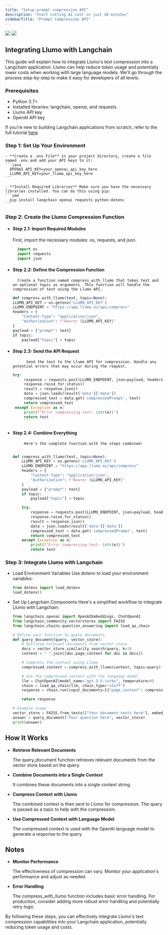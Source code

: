 ```yaml
---
title: "Setup prompt compression API"
description: "Start cutting AI cost in just 10 minutes"
sidebarTitle: "Prompt Compression API"
---
```


<img
  className="block dark:hidden"
  src="https://mintlify-assets.b-cdn.net/hero-light.png"
/>
<img
  className="hidden dark:block"
  src="https://mintlify-assets.b-cdn.net/hero-dark.png"
/>

## Integrating Llumo with Langchain

This guide will explain how to integrate Llumo's text compression into a Langchain application. Llumo can help reduce token usage and potentially lower costs when working with large language models. We'll go through the process step-by-step to make it easy for developers of all levels.

### Prerequisites

- Python 3.7+
- Installed libraries: langchain, openai, and requests
- Llumo API key
- OpenAI API key

If you're new to building Langchain applications from scratch, refer to the full tutorial [here]("https://docs.llumo.ai").

### Step 1: Set Up Your Environment

    - **Create a .env File** in your project directory, create a file named .env and add your API keys to it:
    ```java
      OPENAI_API_KEY=your_openai_api_key_here
      LLUMO_API_KEY=your_llumo_api_key_here
    ```

    - **Install Required Libraries** Make sure you have the necessary libraries installed. You can do this using pip:
    ```cmd
      pip install langchain openai requests python-dotenv
    ```

### Step 2: Create the Llumo Compression Function

- #### Step 2.1: Import Required Modules

  First, import the necessary modules: os, requests, and json.

  ```python
    import os
    import requests
    import json
  ```

- #### Step 2.2: Define the Compression Function

        Create a function named compress_with_llumo that takes text and an optional topic as arguments. This function will handle the compression of text using the Llumo API.

  ```python
  def compress_with_llumo(text, topic=None):
  LLUMO_API_KEY = os.getenv('LLUMO_API_KEY')
  LLUMO_ENDPOINT = "https://app.llumo.ai/api/compress"
  headers = {
      "Content-Type": "application/json",
      "Authorization": f"Bearer {LLUMO_API_KEY}"
  }
  payload = {"prompt": text}
  if topic:
      payload["topic"] = topic
  ```

- #### Step 2.3: Send the API Request

            Send the text to the Llumo API for compression. Handle any potential errors that may occur during the request.

  ````python
  try:
       response = requests.post(LLUMO_ENDPOINT, json=payload, headers=headers)
       response.raise_for_status()
       result = response.json()
       data = json.loads(result['data']['data'])
       compressed_text = data.get('compressedPrompt', text)
       return compressed_text
   except Exception as e:
       print(f"Error compressing text: {str(e)}")
       return text
       ```

  ````

- #### Step 2.4: Combine Everything

           Here's the complete function with the steps combined:

  ```python

  def compress_with_llumo(text, topic=None):
      LLUMO_API_KEY = os.getenv('LLUMO_API_KEY')
      LLUMO_ENDPOINT = "https://app.llumo.ai/api/compress"
      headers = {
          "Content-Type": "application/json",
          "Authorization": f"Bearer {LLUMO_API_KEY}"
      }
      payload = {"prompt": text}
      if topic:
          payload["topic"] = topic

      try:
          response = requests.post(LLUMO_ENDPOINT, json=payload, headers=headers)
          response.raise_for_status()
          result = response.json()
          data = json.loads(result['data']['data'])
          compressed_text = data.get('compressedPrompt', text)
          return compressed_text
      except Exception as e:
          print(f"Error compressing text: {str(e)}")
          return text
  ```

### Step 3: Integrate Llumo with Langchain

- Load Environment Variables
  Use dotenv to load your environment variables:

  ```python
  from dotenv import load_dotenv
  load_dotenv()
  ```

- Set Up Langchain Components
  Here's a simplified workflow to integrate Llumo with Langchain:

  ```python
  from langchain_openai import OpenAIEmbeddings, ChatOpenAI
  from langchain_community.vectorstores import FAISS
  from langchain.chains.question_answering import load_qa_chain

  # Define your function to query documents
  def query_document(query, vector_store):
      # Retrieve relevant documents from vector store
      docs = vector_store.similarity_search(query, k=3)
      context = " ".join([doc.page_content for doc in docs])

      # Compress the context using Llumo
      compressed_context = compress_with_llumo(context, topic=query)

      # Use the compressed context with the language model
      llm = ChatOpenAI(model_name="gpt-3.5-turbo", temperature=0)
      chain = load_qa_chain(llm, chain_type="stuff")
      response = chain.run(input_documents=[{"page_content": compressed_context}], question=query)

      return response

  # Example usage
  vector_store = FAISS.from_texts(["Your document texts here"], embedding=OpenAIEmbeddings())
  answer = query_document("Your question here", vector_store)
  print(answer)
  ```

## How It Works

- **Retrieve Relevant Documents**

  The query_document function retrieves relevant documents from the vector store based on the query.

- **Combine Documents into a Single Context**

  It combines these documents into a single context string.

- **Compress Context with Llumo**

  The combined context is then sent to Llumo for compression. The query is passed as a topic to help with the compression.

- **Use Compressed Context with Language Model**

  The compressed context is used with the OpenAI language model to generate a response to the query.

## Notes

- **Monitor Performance**

  The effectiveness of compression can vary. Monitor your application's performance and adjust as needed.

- **Error Handling**

  The compress_with_llumo function includes basic error handling. For production, consider adding more robust error handling and potentially retry logic.

By following these steps, you can effectively integrate Llumo's text compression capabilities into your Langchain application, potentially reducing token usage and costs.
